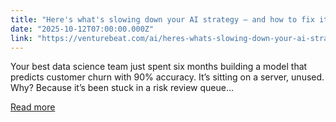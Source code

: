```yaml
---
title: "Here's what's slowing down your AI strategy — and how to fix it"
date: "2025-10-12T07:00:00.000Z"
link: "https://venturebeat.com/ai/heres-whats-slowing-down-your-ai-strategy-and-how-to-fix-it"
---
```


Your best data science team just spent six months building a model that predicts customer churn with 90% accuracy. It’s sitting on a server, unused. Why? Because it’s been stuck in a risk review queue...

[Read more](https://venturebeat.com/ai/heres-whats-slowing-down-your-ai-strategy-and-how-to-fix-it)
